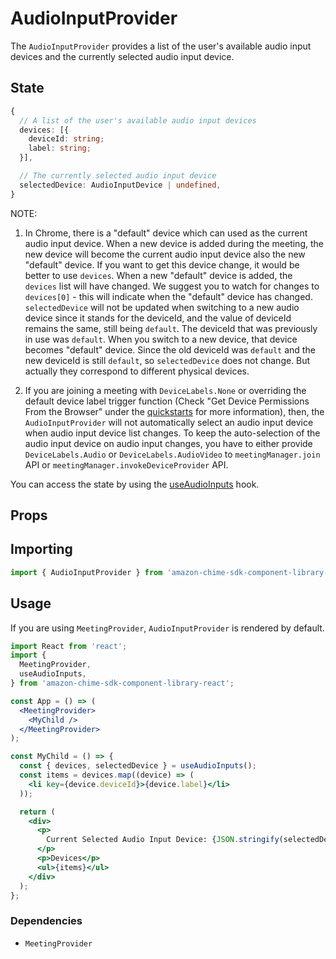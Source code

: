 
<Meta title="SDK Providers/AudioInputProvider" />

# AudioInputProvider

The `AudioInputProvider` provides a list of the user's available audio input devices and the currently selected audio input device.

## State

```ts
{
  // A list of the user's available audio input devices
  devices: [{
    deviceId: string;
    label: string;
  }],

  // The currently selected audio input device
  selectedDevice: AudioInputDevice | undefined,
}

```

NOTE:

1. In Chrome, there is a "default" device which can used as the current audio input device. When a new device is added during the
   meeting, the new device will become the current audio input device also the new "default" device. If you want to get this device change,
   it would be better to use `devices`. When a new "default" device is added, the `devices` list will have changed. We suggest you to
   watch for changes to `devices[0]` - this will indicate when the "default" device has changed. `selectedDevice` will not be updated when
   switching to a new audio device since it stands for the deviceId, and the value of deviceId remains the same, still being `default`.
   The deviceId that was previously in use was `default`. When you switch to a new device, that device becomes "default" device. Since the old
   deviceId was `default` and the new deviceId is still `default`, so `selectedDevice` does not change. But actually they correspond to different physical devices.

2. If you are joining a meeting with `DeviceLabels.None` or overriding the default device label trigger function (Check "Get Device Permissions From the Browser" under the [quickstarts](https://aws.github.io/amazon-chime-sdk-component-library-react/?path=/story/quick-starts--page) for more information),
   then, the `AudioInputProvider` will not automatically select an audio input device when audio input device list changes. To keep the auto-selection of the audio input device on audio input changes,
   you have to either provide `DeviceLabels.Audio` or `DeviceLabels.AudioVideo` to `meetingManager.join` API or `meetingManager.invokeDeviceProvider` API.

You can access the state by using the [useAudioInputs](/docs/sdk-hooks-useaudioinputs--page) hook.

## Props

<ArgTypes of={AudioInputProvider} />

## Importing

```javascript
import { AudioInputProvider } from 'amazon-chime-sdk-component-library-react';
```

## Usage

If you are using `MeetingProvider`, `AudioInputProvider` is rendered by default.

```jsx
import React from 'react';
import {
  MeetingProvider,
  useAudioInputs,
} from 'amazon-chime-sdk-component-library-react';

const App = () => (
  <MeetingProvider>
    <MyChild />
  </MeetingProvider>
);

const MyChild = () => {
  const { devices, selectedDevice } = useAudioInputs();
  const items = devices.map((device) => (
    <li key={device.deviceId}>{device.label}</li>
  ));

  return (
    <div>
      <p>
        Current Selected Audio Input Device: {JSON.stringify(selectedDevice)}
      </p>
      <p>Devices</p>
      <ul>{items}</ul>
    </div>
  );
};
```

### Dependencies

- `MeetingProvider`
